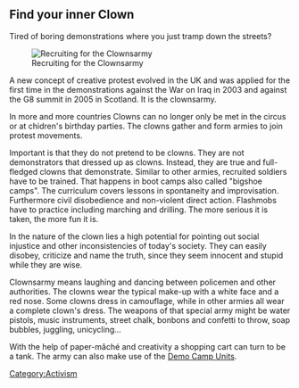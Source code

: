 {{Lang|[[Clown-Armee|Deutsch]] - [[Clown Army|English]]}}
==Find your inner Clown==

Tired of boring demonstrations where you just tramp down the streets?

[[Image:PICT2115.JPG|right|frame|Recruiting for the Clownsarmy]]

A new concept of creative protest evolved in the UK and was applied 
for the first time in the demonstrations against the War on Iraq in 2003 and
against the G8 summit in 2005 in Scotland.
It is the clownsarmy.
 
In more and more countries Clowns can no longer only be met in the circus or at chidren's birthday parties. The clowns gather and form armies to join protest movements. 

Important is that they do not pretend to be clowns. They are not demonstrators 
that dressed up as clowns. Instead, they are true and full-fledged clowns that demonstrate.
Similar to other armies, recruited soldiers have to be trained.  
That happens in boot camps also called "bigshoe camps".
The curriculum covers lessons in spontaneity and improvisation. Furthermore 
civil disobedience and non-violent direct action. Flashmobs have to practice including marching and drilling.  
The more serious it is taken, the more fun it is.

In the nature of the clown lies a high potential for pointing out 
social injustice and other inconsistencies of today's society. 
They can easily disobey, criticize and name the truth, since they seem innocent 
and stupid while they are wise. 

Clownsarmy means laughing and dancing between policemen and other authorities.
The clowns wear the typical make-up with a white face and a red nose. 
Some clowns dress in camouflage, while in other armies all wear a complete clown's dress.
The weapons of that special army might be water pistols, music instruments, street chalk,
bonbons and confetti to throw, soap bubbles, juggling, unicycling...

With the help of paper-mâché and creativity a shopping cart can turn to be a tank.
The army can also make use of the [[Demo Camp Units]].

{{Demotechpage}}
[[Category:Activism]]